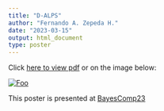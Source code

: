 ```yaml
---
title: "D-ALPS"
author: "Fernando A. Zepeda H."
date: "2023-03-15"
output: html_document
type: poster
---
```


Click [here to view pdf](d-alps-bayescomp23.pdf) or on the image below:

[![Foo](00_poster_cover.png)](d-alps-bayescomp23.pdf)

This poster is presented at [BayesComp23](https://bayescomp2023.com/home)